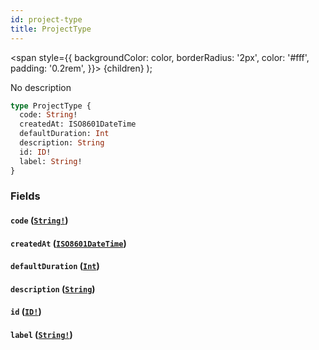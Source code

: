 ```yaml
---
id: project-type
title: ProjectType
---
```


<span
style={{
      backgroundColor: color,
      borderRadius: '2px',
      color: '#fff',
      padding: '0.2rem',
    }}>
{children}
</span>
);

No description

```graphql
type ProjectType {
  code: String!
  createdAt: ISO8601DateTime
  defaultDuration: Int
  description: String
  id: ID!
  label: String!
}
```

### Fields

#### `code` ([`String!`](/api/scalars/string))

#### `createdAt` ([`ISO8601DateTime`](/api/scalars/iso-8601-date-time))

#### `defaultDuration` ([`Int`](/api/scalars/int))

#### `description` ([`String`](/api/scalars/string))

#### `id` ([`ID!`](/api/scalars/id))

#### `label` ([`String!`](/api/scalars/string))
